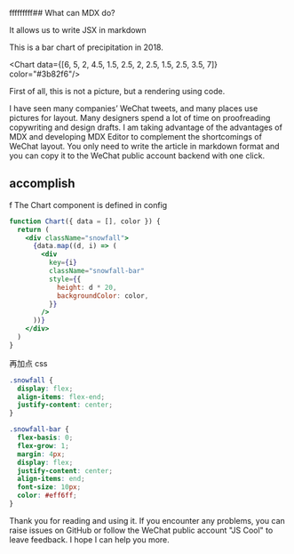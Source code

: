 fffffffff## What can MDX do?

It allows us to write JSX in markdown

This is a bar chart of precipitation in 2018.

<Chart data={[6, 5, 2, 4.5, 1.5, 2.5, 2, 2.5, 1.5, 2.5, 3.5, 7]} color="#3b82f6"/>

First of all, this is not a picture, but a rendering using code.

I have seen many companies’ WeChat tweets, and many places use pictures for layout. Many designers spend a lot of time on proofreading copywriting and design drafts. I am taking advantage of the advantages of MDX and developing MDX Editor to complement the shortcomings of WeChat layout. You only need to write the article in markdown format and you can copy it to the WeChat public account backend with one click.

## accomplish
f
The Chart component is defined in config

```jsx
function Chart({ data = [], color }) {
  return (
    <div className="snowfall">
      {data.map((d, i) => (
        <div
          key={i}
          className="snowfall-bar"
          style={{
            height: d * 20,
            backgroundColor: color,
          }}
        />
      ))}
    </div>
  )
}
```

再加点 css

```css
.snowfall {
  display: flex;
  align-items: flex-end;
  justify-content: center;
}

.snowfall-bar {
  flex-basis: 0;
  flex-grow: 1;
  margin: 4px;
  display: flex;
  justify-content: center;
  align-items: end;
  font-size: 10px;
  color: #eff6ff;
}
```

Thank you for reading and using it. If you encounter any problems, you can raise issues on GitHub or follow the WeChat public account "JS Cool" to leave feedback. I hope I can help you more.